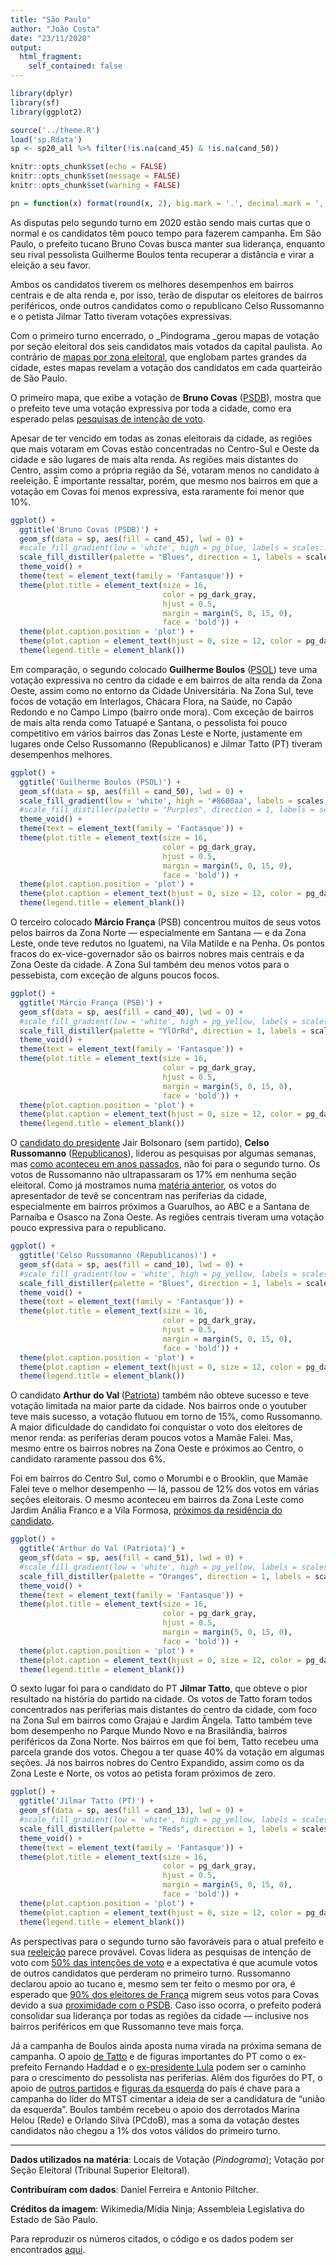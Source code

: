 ```yaml
---
title: "São Paulo"
author: "João Costa"
date: "23/11/2020"
output:
  html_fragment:
    self_contained: false
---
```


```r
library(dplyr)
library(sf)
library(ggplot2)

source('../theme.R')
load('sp.Rdata')
sp <- sp20_all %>% filter(!is.na(cand_45) & !is.na(cand_50))

knitr::opts_chunk$set(echo = FALSE)
knitr::opts_chunk$set(message = FALSE)
knitr::opts_chunk$set(warning = FALSE)

pn = function(x) format(round(x, 2), big.mark = '.', decimal.mark = ',', nsmall = 0, digits = 2)
```

As disputas pelo segundo turno em 2020 estão sendo mais curtas que o normal e os candidatos têm pouco tempo para fazerem campanha. Em São Paulo, o prefeito tucano Bruno Covas busca manter sua liderança, enquanto seu rival pessolista Guilherme Boulos tenta recuperar a distância e virar a eleição a seu favor.

Ambos os candidatos tiverem os melhores desempenhos em bairros centrais e de alta renda e, por isso, terão de disputar os eleitores de bairros periféricos, onde outros candidatos como o republicano Celso Russomanno e o petista Jilmar Tatto tiveram votações expressivas.

Com o primeiro turno encerrado, o _Pindograma _gerou mapas de votação por seção eleitoral dos seis candidatos mais votados da capital paulista. Ao contrário de [mapas por zona eleitoral](https://especiaisg1.globo/sp/sao-paulo/eleicoes/2020/mapas/apuracao-zona-eleitoral-prefeito/sao-paulo/1-turno/?_ga=2.194204141.1519030973.1605462522-88558072-07ef-0a26-7a49-2eec58640d4f), que englobam partes grandes da cidade, estes mapas revelam a votação dos candidatos em cada quarteirão de São Paulo.

O primeiro mapa, que exibe a votação de **Bruno Covas** ([PSDB](https://pindograma.com.br/2020/11/02/psdb.html)), mostra que o prefeito teve uma votação expressiva por toda a cidade, como era esperado pelas [pesquisas de intenção de voto](https://pindograma.shinyapps.io/agregador/).

Apesar de ter vencido em todas as zonas eleitorais da cidade, as regiões que mais votaram em Covas estão concentradas no Centro-Sul e Oeste da cidade e são lugares de mais alta renda. As regiões mais distantes do Centro, assim como a própria região da Sé, votaram menos no candidato à reeleição. É importante ressaltar, porém, que mesmo nos bairros em que a votação em Covas foi menos expressiva, esta raramente foi menor que 10%. 

```r
ggplot() +
  ggtitle('Bruno Covas (PSDB)') +
  geom_sf(data = sp, aes(fill = cand_45), lwd = 0) +
  #scale_fill_gradient(low = 'white', high = pg_blue, labels = scales::percent) +
  scale_fill_distiller(palette = "Blues", direction = 1, labels = scales::percent) +
  theme_void() +
  theme(text = element_text(family = 'Fantasque')) +
  theme(plot.title = element_text(size = 16,
                                  color = pg_dark_gray,
                                  hjust = 0.5,
                                  margin = margin(5, 0, 15, 0),
                                  face = 'bold')) +
  theme(plot.caption.position = 'plot') +
  theme(plot.caption = element_text(hjust = 0, size = 12, color = pg_dark_gray)) +
  theme(legend.title = element_blank())
```

Em comparação, o segundo colocado **Guilherme Boulos** ([PSOL](https://pindograma.com.br/2020/11/06/psol.html)) teve uma votação expressiva no centro da cidade e em bairros de alta renda da Zona Oeste, assim como no entorno da Cidade Universitária. Na Zona Sul, teve focos de votação em Interlagos, Chácara Flora, na Saúde, no Capão Redondo e no Campo Limpo (bairro onde mora). Com exceção de bairros de mais alta renda como Tatuapé e Santana, o pessolista foi pouco competitivo em vários bairros das Zonas Leste e Norte, justamente em lugares onde Celso Russomanno (Republicanos) e Jilmar Tatto (PT) tiveram desempenhos melhores.

```r
ggplot() +
  ggtitle('Guilherme Boulos (PSOL)') +
  geom_sf(data = sp, aes(fill = cand_50), lwd = 0) +
  scale_fill_gradient(low = 'white', high = '#8600aa', labels = scales::percent) +
  #scale_fill_distiller(palette = "Purples", direction = 1, labels = scales::percent)+
  theme_void() +
  theme(text = element_text(family = 'Fantasque')) +
  theme(plot.title = element_text(size = 16,
                                  color = pg_dark_gray,
                                  hjust = 0.5,
                                  margin = margin(5, 0, 15, 0),
                                  face = 'bold')) +
  theme(plot.caption.position = 'plot') +
  theme(plot.caption = element_text(hjust = 0, size = 12, color = pg_dark_gray)) +
  theme(legend.title = element_blank())
```

O terceiro colocado **Márcio França** (PSB) concentrou muitos de seus votos pelos bairros da Zona Norte — especialmente em Santana — e da Zona Leste, onde teve redutos no Iguatemi, na Vila Matilde e na Penha. Os pontos fracos do ex-vice-governador são os bairros nobres mais centrais e da Zona Oeste da cidade. A Zona Sul também deu menos votos para o pessebista, com exceção de alguns poucos focos.

```r
ggplot() +
  ggtitle('Márcio França (PSB)') +
  geom_sf(data = sp, aes(fill = cand_40), lwd = 0) +
  #scale_fill_gradient(low = 'white', high = pg_yellow, labels = scales::percent) +
  scale_fill_distiller(palette = "YlOrRd", direction = 1, labels = scales::percent)+
  theme_void() +
  theme(text = element_text(family = 'Fantasque')) +
  theme(plot.title = element_text(size = 16,
                                  color = pg_dark_gray,
                                  hjust = 0.5,
                                  margin = margin(5, 0, 15, 0),
                                  face = 'bold')) +
  theme(plot.caption.position = 'plot') +
  theme(plot.caption = element_text(hjust = 0, size = 12, color = pg_dark_gray)) +
  theme(legend.title = element_blank())
```

O [candidato do presidente](https://www1.folha.uol.com.br/poder/2020/10/bolsonaro-pede-voto-para-russomanno-em-sao-paulo-e-da-apoio-constrangido-a-crivella-no-rio.shtml) Jair Bolsonaro (sem partido), **Celso Russomanno** ([Republicanos](https://pindograma.com.br/2020/11/03/dem-rep.html)), liderou as pesquisas por algumas semanas, mas [como aconteceu em anos passados](https://www.otempo.com.br/politica/russomanno-cai-mais-uma-vez-1.246020), não foi para o segundo turno. Os votos de Russomanno não ultrapassaram os 17% em nenhuma seção eleitoral. Como já mostramos numa [matéria anterior](https://pindograma.com.br/2020/10/14/russomanno.html), os votos do apresentador de tevê se concentram nas periferias da cidade, especialmente em bairros próximos a Guarulhos, ao ABC e a Santana de Parnaíba e Osasco na Zona Oeste. As regiões centrais tiveram uma votação pouco expressiva para o republicano.

```r
ggplot() +
  ggtitle('Celso Russomanno (Republicanos)') +
  geom_sf(data = sp, aes(fill = cand_10), lwd = 0) +
  #scale_fill_gradient(low = 'white', high = pg_yellow, labels = scales::percent) +
  scale_fill_distiller(palette = "Blues", direction = 1, labels = scales::percent)+
  theme_void() +
  theme(text = element_text(family = 'Fantasque')) +
  theme(plot.title = element_text(size = 16,
                                  color = pg_dark_gray,
                                  hjust = 0.5,
                                  margin = margin(5, 0, 15, 0),
                                  face = 'bold')) +
  theme(plot.caption.position = 'plot') +
  theme(plot.caption = element_text(hjust = 0, size = 12, color = pg_dark_gray)) +
  theme(legend.title = element_blank())
```

O candidato **Arthur do Val **([Patriota](https://pindograma.com.br/2020/11/10/novo-patri.html)) também não obteve sucesso e teve votação limitada na maior parte da cidade. Nos bairros onde o youtuber teve mais sucesso, a votação flutuou em torno de 15%, como Russomanno. A maior dificuldade do candidato foi conquistar o voto dos eleitores de menor renda: as periferias deram poucos votos a Mamãe Falei. Mas, mesmo entre os bairros nobres na Zona Oeste e próximos ao Centro, o candidato raramente passou dos 6%.

Foi em bairros do Centro Sul, como o Morumbi e o Brooklin, que Mamãe Falei teve o melhor desempenho — lá, passou de 12% dos votos em várias seções eleitorais. O mesmo aconteceu em bairros da Zona Leste como Jardim Anália Franco e a Vila Formosa, [próximos da residência do candidato](https://www.istoedinheiro.com.br/mamae-falei-ignora-pesquisas-e-diz-que-buscas-no-google-definem-eleicao/). 

```r
ggplot() +
  ggtitle('Arthur do Val (Patriota)') +
  geom_sf(data = sp, aes(fill = cand_51), lwd = 0) +
  #scale_fill_gradient(low = 'white', high = pg_yellow, labels = scales::percent) +
  scale_fill_distiller(palette = "Oranges", direction = 1, labels = scales::percent)+
  theme_void() +
  theme(text = element_text(family = 'Fantasque')) +
  theme(plot.title = element_text(size = 16,
                                  color = pg_dark_gray,
                                  hjust = 0.5,
                                  margin = margin(5, 0, 15, 0),
                                  face = 'bold')) +
  theme(plot.caption.position = 'plot') +
  theme(plot.caption = element_text(hjust = 0, size = 12, color = pg_dark_gray)) +
  theme(legend.title = element_blank())
```

O sexto lugar foi para o candidato do PT **Jilmar Tatto**, que obteve o pior resultado na história do partido na cidade. Os votos de Tatto foram todos concentrados nas periferias mais distantes do centro da cidade, com foco na Zona Sul em bairros como Grajaú e Jardim Ângela. Tatto também teve bom desempenho no Parque Mundo Novo e na Brasilândia, bairros periféricos da Zona Norte. Nos bairros em que foi bem, Tatto recebeu uma parcela grande dos votos. Chegou a ter quase 40% da votação em algumas seções. Já nos bairros nobres do Centro Expandido, assim como os da Zona Leste e Norte, os votos ao petista foram próximos de zero. 

```r
ggplot() +
  ggtitle('Jilmar Tatto (PT)') +
  geom_sf(data = sp, aes(fill = cand_13), lwd = 0) +
  #scale_fill_gradient(low = 'white', high = pg_yellow, labels = scales::percent) +
  scale_fill_distiller(palette = "Reds", direction = 1, labels = scales::percent)+
  theme_void() +
  theme(text = element_text(family = 'Fantasque')) +
  theme(plot.title = element_text(size = 16,
                                  color = pg_dark_gray,
                                  hjust = 0.5,
                                  margin = margin(5, 0, 15, 0),
                                  face = 'bold')) +
  theme(plot.caption.position = 'plot') +
  theme(plot.caption = element_text(hjust = 0, size = 12, color = pg_dark_gray)) +
  theme(legend.title = element_blank())
```

As perspectivas para o segundo turno são favoráveis para o atual prefeito e sua [reeleição](https://pindograma.com.br/2020/11/12/reeleicao.html) parece provável. Covas lidera as pesquisas de intenção de voto com [50% das intenções de voto](https://pindograma.shinyapps.io/agregador/) e a expectativa é que acumule votos de outros candidatos que perderam no primeiro turno. Russomanno declarou apoio ao tucano e, mesmo sem ter feito o mesmo por ora, é esperado que [90% dos eleitores de França](https://twitter.com/veramagalhaes/status/1328819801754656770?s=20) migrem seus votos para Covas devido a sua [proximidade com o PSDB](https://istoe.com.br/franca-diz-ter-votado-em-alckmin-com-orgulho-e-critica-doria/). Caso isso ocorra, o prefeito poderá consolidar sua liderança por todas as regiões da cidade — inclusive nos bairros periféricos em que Russomanno teve mais força. 

Já a campanha de Boulos ainda aposta numa virada na próxima semana de campanha. O apoio [de Tatto](https://jovempan.com.br/noticias/brasil/apos-derrota-de-tatto-lula-declara-apoio-a-boulos-em-sao-paulo.html) e de figuras importantes do PT como o ex-prefeito Fernando Haddad e o [ex-presidente Lula](https://jovempan.com.br/noticias/brasil/apos-derrota-de-tatto-lula-declara-apoio-a-boulos-em-sao-paulo.html) podem ser o caminho para o crescimento do pessolista nas periferias. Além dos figurões do PT, o apoio de [outros partidos](https://www.bbc.com/portuguese/brasil-55018193) e [figuras da esquerda](https://noticias.uol.com.br/eleicoes/2020/11/21/boulos-mostra-mensagens-de-apoio-de-ciro-gomes-flavio-dino-lula-e-marina.htm) do país é chave para a campanha do líder do MTST cimentar a ideia de ser a candidatura de “união da esquerda”. Boulos também recebeu o apoio dos derrotados Marina Helou (Rede) e Orlando Silva (PCdoB), mas a soma da votação destes candidatos não chegou a 1% dos votos válidos do primeiro turno.

---

**Dados utilizados na matéria**: Locais de Votação (_Pindograma_); Votação por
Seção Eleitoral (Tribunal Superior Eleitoral).

**Contribuíram com dados**: Daniel Ferreira e Antonio Piltcher.

**Créditos da imagem**: Wikimedia/Mídia Ninja; Assembleia Legislativa do Estado de São Paulo.

Para reproduzir os números citados, o código e os dados podem ser encontrados
[aqui][1].

[1]: https://github.com/pindograma/materias/blob/master/2020-11-23-sp/sp.Rmd
